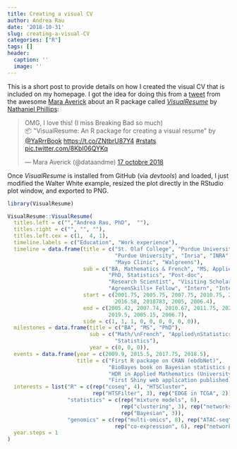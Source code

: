 ```yaml
---
title: Creating a visual CV
author: Andrea Rau
date: '2018-10-31'
slug: creating-a-visual-CV
categories: ["R"]
tags: []
header:
  caption: ''
  image: ''
---
```


This is a short post to provide details on how I created the visual CV that is included on my homepage. I got the idea for doing this from a [tweet](https://twitter.com/dataandme/status/1052527057496940544) from the awesome [Mara Averick](https://maraaverick.rbind.io/about/) about an R package called [*VisualResume*](https://github.com/ndphillips/VisualResume) by [Nathaniel Phillips](http://ndphillips.github.io/):

<blockquote class="twitter-tweet" data-lang="fr"><p lang="en" dir="ltr">OMG, I love this! (I miss Breaking Bad so much)<br>📦 &quot;VisualResume: An R package for creating a visual resume&quot; by <a href="https://twitter.com/YaRrrBook?ref_src=twsrc%5Etfw">@YaRrrBook</a> <a href="https://t.co/ZNtbrU87Y4">https://t.co/ZNtbrU87Y4</a> <a href="https://twitter.com/hashtag/rstats?src=hash&amp;ref_src=twsrc%5Etfw">#rstats</a> <a href="https://t.co/8KbI06QYKq">pic.twitter.com/8KbI06QYKq</a></p>&mdash; Mara Averick (@dataandme) <a href="https://twitter.com/dataandme/status/1052527057496940544?ref_src=twsrc%5Etfw">17 octobre 2018</a></blockquote>
<script async src="https://platform.twitter.com/widgets.js" charset="utf-8"></script>

Once *VisualResume* is installed from GitHub (via *devtools*) and loaded, I just modified the Walter White example, resized the plot directly in the RStudio plot window, and exported to PNG.

```r
library(VisualResume)

VisualResume::VisualResume(
  titles.left = c("","Andrea Rau, PhD",  ""),
  titles.right = c("", "", ""),
  titles.left.cex = c(1,  4, 1),
  timeline.labels = c("Education", "Work experience"),
  timeline = data.frame(title = c("St. Olaf College", "Purdue University", 
                                  "Purdue University", "Inria", "INRA", "UWM", "UWM",
                                  "Mayo Clinic", "Walgreens"),
                        sub = c("BA, Mathematics & French", "MS, Applied Statistics", 
                                "PhD, Statistics", "Post-doc", 
                                "Research Scientist", "Visiting Scholar", 
                                "AgreenSkills+ Fellow", "Intern", "Intern"),
                        start = c(2001.75, 2005.75, 2007.75, 2010.75, 2011.75, 
                                  2016.58, 2018783, 2005, 2006.4),
                        end = c(2005.42, 2007.74, 2010.67, 2011.75, 2020, 2016.75, 
                                2019.5, 2005.15, 2006.7),
                        side = c(1, 1, 1, 0, 0, 0, 0, 0, 0)),
  milestones = data.frame(title = c("BA", "MS", "PhD"),
                          sub = c("Math/\nFrench", "Applied\nStatistics", 
                                  "Statistics"),
                          year = c(0, 0, 0)),
  events = data.frame(year = c(2009.9, 2015.5, 2017.75, 2018.5),
                      title = c("First R package on CRAN (ebdbNet)",
                                "BioBayes book on Bayesian statistics published",
                                "HDR in Applied Mathematics (University d'Evry-Val-d'Essonne)",
                                "First Shiny web application published (EDGE in TCGA)")),
  interests = list("R" = c(rep("coseq", 4), "HTSCluster",
                           rep("HTSFilter", 3), rep("EDGE in TCGA", 2)), 
                   "statistics" = c(rep("mixture models", 6), 
                                    rep("clustering", 3), rep("networks", 5), 
                                    rep("Bayesian", 3)),
                   "genomics" = c(rep("multi-omics", 8), rep("ATAC-seq", 2), 
                                  rep("co-expression", 6), rep("networks", 3))),
  year.steps = 1
)
```

